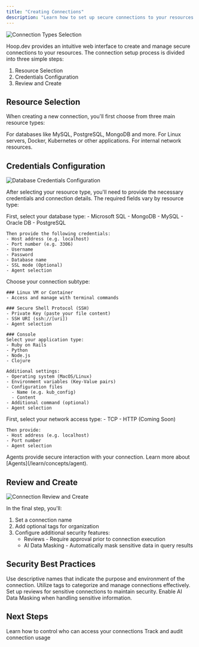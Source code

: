 ```yaml
---
title: "Creating Connections"
description: "Learn how to set up secure connections to your resources through the Hoop.dev web interface"
---
```


<Frame>
  <img src="/images/clients/webapp/connection-types.png" alt="Connection Types Selection" />
</Frame>

Hoop.dev provides an intuitive web interface to create and manage secure connections to your resources. The connection setup process is divided into three simple steps:

1. Resource Selection
2. Credentials Configuration
3. Review and Create

## Resource Selection

When creating a new connection, you'll first choose from three main resource types:

<CardGroup cols={3}>
  <Card title="Database" icon="database">
    For databases like MySQL, PostgreSQL, MongoDB and more.
  </Card>
  
  <Card title="Linux VM, Container or Console" icon="terminal">
    For Linux servers, Docker, Kubernetes or other applications.
  </Card>
  
  <Card title="Network service access (ZTNA)" icon="network-wired">
    For internal network resources.
  </Card>
</CardGroup>

## Credentials Configuration

<Frame>
  <img src="/images/clients/webapp/database-credentials.png" alt="Database Credentials Configuration" />
</Frame>

After selecting your resource type, you'll need to provide the necessary credentials and connection details. The required fields vary by resource type:

<AccordionGroup>
  <Accordion title="Database Connections">
    First, select your database type:
    - Microsoft SQL
    - MongoDB
    - MySQL
    - Oracle DB
    - PostgreSQL

    Then provide the following credentials:
    - Host address (e.g. localhost)
    - Port number (e.g. 3306)
    - Username
    - Password
    - Database name
    - SSL mode (Optional)
    - Agent selection
  </Accordion>

  <Accordion title="Linux VM, Container or Console">
    Choose your connection subtype:
    
    ### Linux VM or Container
    - Access and manage with terminal commands
    
    ### Secure Shell Protocol (SSH)
    - Private Key (paste your file content)
    - SSH URI (ssh://[uri])
    - Agent selection
    
    ### Console
    Select your application type:
    - Ruby on Rails
    - Python
    - Node.js
    - Clojure

    Additional settings:
    - Operating system (MacOS/Linux)
    - Environment variables (Key-Value pairs)
    - Configuration files
      - Name (e.g. kub_config)
      - Content
    - Additional command (optional)
    - Agent selection
  </Accordion>

  <Accordion title="Network Service Access (ZTNA)">
    First, select your network access type:
    - TCP
    - HTTP (Coming Soon)

    Then provide:
    - Host address (e.g. localhost)
    - Port number
    - Agent selection
  </Accordion>
</AccordionGroup>

<Note>
  Agents provide secure interaction with your connection. Learn more about [Agents](/learn/concepts/agent).
</Note>

## Review and Create

<Frame>
  <img src="/images/clients/webapp/connection-review.png" alt="Connection Review and Create" />
</Frame>

In the final step, you'll:

1. Set a connection name
2. Add optional tags for organization
3. Configure additional security features:
    - Reviews - Require approval prior to connection execution
    - AI Data Masking - Automatically mask sensitive data in query results

## Security Best Practices

<CardGroup cols={2}>
  <Card title="Meaningful Names" icon="tag">
    Use descriptive names that indicate the purpose and environment of the connection.
  </Card>
  
  <Card title="Tag Organization" icon="tags">
    Utilize tags to categorize and manage connections effectively.
  </Card>
  
  <Card title="Enable Reviews" icon="shield-check">
    Set up reviews for sensitive connections to maintain security.
  </Card>
  
  <Card title="Data Protection" icon="mask">
    Enable AI Data Masking when handling sensitive information.
  </Card>
</CardGroup>

## Next Steps

<CardGroup cols={2}>
  <Card title="Managing Access" icon="users" href="/clients/webapp/managing-access">
    Learn how to control who can access your connections
  </Card>
  
  <Card title="Monitoring Sessions" icon="video" href="/clients/webapp/monitoring-sessions">
    Track and audit connection usage
  </Card>
</CardGroup>
